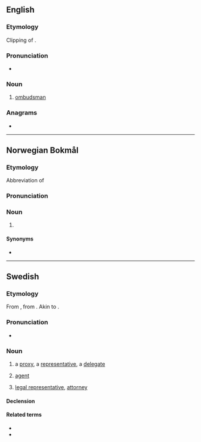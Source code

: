 ==English==

===Etymology===
Clipping of {{m|en|ombudsman}}.

===Pronunciation===
* {{IPA|en|/ˈɒmbəd/}}

===Noun===
{{en-noun}}

# {{lb|en|informal}} [[ombudsman]]

===Anagrams===
* {{anagrams|en|a=bdmou|dumbo}}

----

==Norwegian Bokmål==

===Etymology===
Abbreviation of {{m|nb|ombudsmann}}

===Pronunciation===
{{rfp|nb}}

===Noun===
{{nb-noun-n1}}

# {{l|en|ombudsman}}

====Synonyms====
* {{l|nb|ombudsmann}}

----

==Swedish==

===Etymology===
From {{der|sv|gmq-osw|umbuþ}}‚ from {{der|sv|non|umboð}}. Akin to {{compound|sv|om|bud}}.

===Pronunciation===
* {{audio|sv|Sv-ombud.ogg|Audio}}

===Noun===
{{sv-noun|n}}

# a [[proxy]], a [[representative]], a [[delegate]]
# {{lb|sv|legal}} [[agent]] {{gloss|someone who acts on behalf of the [[principal]]}}
# {{lb|sv|legal}} [[legal representative]], [[attorney]]

====Declension====
{{sv-infl-noun-n-zero}}

====Related terms====
* {{l|sv|fackombud}}
* {{l|sv|ombudsman}}